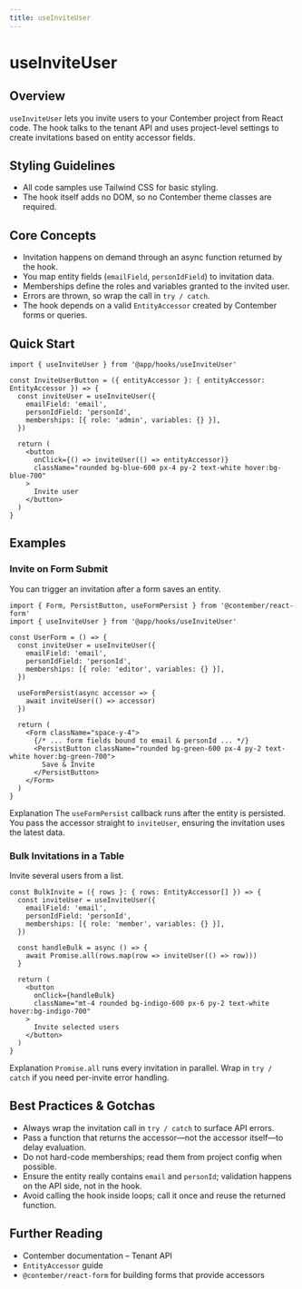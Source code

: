 ```yaml
---
title: useInviteUser
---
```


<!-- Edited by human: false -->
<!-- Examples count: 1 -->
<!-- Source examples: 1 -->
<!-- Playground examples: 0 -->
<!-- External examples: 0 -->
<!-- Import examples: 2 -->

# useInviteUser

## Overview
`useInviteUser` lets you invite users to your Contember project from React code.
The hook talks to the tenant API and uses project-level settings to create invitations based on entity accessor fields.

## Styling Guidelines
* All code samples use Tailwind CSS for basic styling.
* The hook itself adds no DOM, so no Contember theme classes are required.

## Core Concepts
* Invitation happens on demand through an async function returned by the hook.
* You map entity fields (`emailField`, `personIdField`) to invitation data.
* Memberships define the roles and variables granted to the invited user.
* Errors are thrown, so wrap the call in `try / catch`.
* The hook depends on a valid `EntityAccessor` created by Contember forms or queries.

## Quick Start
```tsx
import { useInviteUser } from '@app/hooks/useInviteUser'

const InviteUserButton = ({ entityAccessor }: { entityAccessor: EntityAccessor }) => {
  const inviteUser = useInviteUser({
    emailField: 'email',
    personIdField: 'personId',
    memberships: [{ role: 'admin', variables: {} }],
  })

  return (
    <button
      onClick={() => inviteUser(() => entityAccessor)}
      className="rounded bg-blue-600 px-4 py-2 text-white hover:bg-blue-700"
    >
      Invite user
    </button>
  )
}
```

## Examples

### Invite on Form Submit
You can trigger an invitation after a form saves an entity.

```tsx
import { Form, PersistButton, useFormPersist } from '@contember/react-form'
import { useInviteUser } from '@app/hooks/useInviteUser'

const UserForm = () => {
  const inviteUser = useInviteUser({
    emailField: 'email',
    personIdField: 'personId',
    memberships: [{ role: 'editor', variables: {} }],
  })

  useFormPersist(async accessor => {
    await inviteUser(() => accessor)
  })

  return (
    <Form className="space-y-4">
      {/* ... form fields bound to email & personId ... */}
      <PersistButton className="rounded bg-green-600 px-4 py-2 text-white hover:bg-green-700">
        Save & Invite
      </PersistButton>
    </Form>
  )
}
```

Explanation
The `useFormPersist` callback runs after the entity is persisted. You pass the accessor straight to `inviteUser`, ensuring the invitation uses the latest data.

### Bulk Invitations in a Table
Invite several users from a list.

```tsx
const BulkInvite = ({ rows }: { rows: EntityAccessor[] }) => {
  const inviteUser = useInviteUser({
    emailField: 'email',
    personIdField: 'personId',
    memberships: [{ role: 'member', variables: {} }],
  })

  const handleBulk = async () => {
    await Promise.all(rows.map(row => inviteUser(() => row)))
  }

  return (
    <button
      onClick={handleBulk}
      className="mt-4 rounded bg-indigo-600 px-6 py-2 text-white hover:bg-indigo-700"
    >
      Invite selected users
    </button>
  )
}
```

Explanation
`Promise.all` runs every invitation in parallel. Wrap in `try / catch` if you need per-invite error handling.

## Best Practices & Gotchas
* Always wrap the invitation call in `try / catch` to surface API errors.
* Pass a function that returns the accessor—not the accessor itself—to delay evaluation.
* Do not hard-code memberships; read them from project config when possible.
* Ensure the entity really contains `email` and `personId`; validation happens on the API side, not in the hook.
* Avoid calling the hook inside loops; call it once and reuse the returned function.

## Further Reading
* Contember documentation – Tenant API
* `EntityAccessor` guide
* `@contember/react-form` for building forms that provide accessors

<!-- End of Generated Documentation -->
